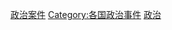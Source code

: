 {{Categories by country|nocat}}

[[Category:政治案件|]]
[[Category:各国政治事件|Category:各国政治事件]]
[[Category:各国案件|政治]]
